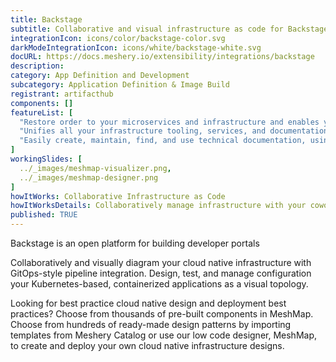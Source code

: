```yaml
---
title: Backstage
subtitle: Collaborative and visual infrastructure as code for Backstage
integrationIcon: icons/color/backstage-color.svg
darkModeIntegrationIcon: icons/white/backstage-white.svg
docURL: https://docs.meshery.io/extensibility/integrations/backstage
description: 
category: App Definition and Development
subcategory: Application Definition & Image Build
registrant: artifacthub
components: []
featureList: [
  "Restore order to your microservices and infrastructure and enables your product teams to ship high-quality code quickly — without compromising autonomy.",
  "Unifies all your infrastructure tooling, services, and documentation to create a streamlined development environment from end to end.",
  "Easily create, maintain, find, and use technical documentation, using a docs like code approach"
]
workingSlides: [
  ../_images/meshmap-visualizer.png,
  ../_images/meshmap-designer.png
]
howItWorks: Collaborative Infrastructure as Code
howItWorksDetails: Collaboratively manage infrastructure with your coworkers synchronously sharing the same designs.
published: TRUE
---
```

<p>
Backstage is an open platform for building developer portals
</p>
<p>
    Collaboratively and visually diagram your cloud native infrastructure with GitOps-style pipeline integration. Design, test, and manage configuration your Kubernetes-based, containerized applications as a visual topology.
</p>
<p>
    Looking for best practice cloud native design and deployment best practices? Choose from thousands of pre-built components in MeshMap. Choose from hundreds of ready-made design patterns by importing templates from Meshery Catalog or use our low code designer, MeshMap, to create and deploy your own cloud native infrastructure designs.
</p>
